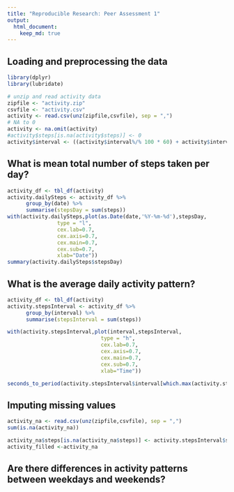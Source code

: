 ```yaml
---
title: "Reproducible Research: Peer Assessment 1"
output: 
  html_document:
    keep_md: true
---
```



## Loading and preprocessing the data
```r
library(dplyr)
library(lubridate)
```
```r
# unzip and read activity data
zipfile <- "activity.zip"
csvfile <- "activity.csv"
activity <- read.csv(unz(zipfile,csvfile), sep = ",")
# NA to 0
activity <- na.omit(activity)
#activity$steps[is.na(activity$steps)] <- 0
activity$interval <- ((activity$interval%/% 100 * 60) + activity$interval%%100)*60
```


## What is mean total number of steps taken per day?
```r
activity_df <- tbl_df(activity)
activity.dailySteps <- activity_df %>%
      group_by(date) %>%
      summarise(stepsDay = sum(steps))
with(activity.dailySteps,plot(as.Date(date,'%Y-%m-%d'),stepsDay,
                type = "l",
                cex.lab=0.7, 
                cex.axis=0.7, 
                cex.main=0.7,
                cex.sub=0.7,
                xlab="Date"))
summary(activity.dailySteps$stepsDay)
```



## What is the average daily activity pattern?
```r
activity_df <- tbl_df(activity)
activity.stepsInterval <- activity_df %>%
      group_by(interval) %>%
      summarise(stepsInterval = sum(steps))

with(activity.stepsInterval,plot(interval,stepsInterval,
                              type = "h",
                              cex.lab=0.7, 
                              cex.axis=0.7, 
                              cex.main=0.7,
                              cex.sub=0.7,
                              xlab="Time"))
```
```r
seconds_to_period(activity.stepsInterval$interval[which.max(activity.stepsInterval$stepsInterval)])
```

## Imputing missing values
```r
activity_na <- read.csv(unz(zipfile,csvfile), sep = ",")
sum(is.na(activity_na))
```
```r
activity_na$steps[is.na(activity_na$steps)] <- activity.stepsInterval$stepsInterval
activity_filled <-activity_na
```
## Are there differences in activity patterns between weekdays and weekends?

